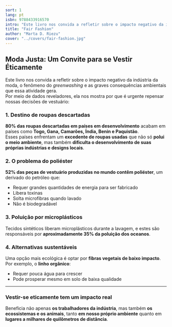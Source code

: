 ```yaml
---
sort: 1
lang: pt
isbn: 9788433916570
intro: "Este livro nos convida a refletir sobre o impacto negativo da indústria da moda, o fenômeno do _greenwashing_ e as graves consequências ambientais que essa atividade gera. Por meio de dados reveladores..."
title: "Fair Fashion"
author: "Marta D. Riezu"
cover: "../covers/fair-fashion.jpg"
---
```


## Moda Justa: Um Convite para se Vestir Éticamente

Este livro nos convida a refletir sobre o impacto negativo da indústria da moda, o fenômeno do _greenwashing_ e as graves consequências ambientais que essa atividade gera.  
Por meio de dados reveladores, ela nos mostra por que é urgente repensar nossas decisões de vestuário:

### 1. Destino de roupas descartadas

**80% das roupas descartadas em países em desenvolvimento** acabam em países como **Togo, Gana, Camarões, Índia, Benin e Paquistão**.  
Esses países enfrentam um **excedente de roupas usadas** que não só **polui o meio ambiente**, mas também **dificulta o desenvolvimento de suas próprias indústrias e designs locais**.

### 2. O problema do poliéster

**52% das peças de vestuário produzidas no mundo contêm poliéster**, um derivado do petróleo que:

- Requer grandes quantidades de energia para ser fabricado
- Libera toxinas
- Solta microfibras quando lavado
- Não é biodegradável

### 3. Poluição por microplásticos

Tecidos sintéticos liberam microplásticos durante a lavagem, e estes são responsáveis por **aproximadamente 35% da poluição dos oceanos**.

### 4. Alternativas sustentáveis

Uma opção mais ecológica é optar por **fibras vegetais de baixo impacto**.  
Por exemplo, o **linho orgânico**:

- Requer pouca água para crescer
- Pode prosperar mesmo em solo de baixa qualidade

---

### Vestir-se eticamente tem um impacto real

Beneficia não apenas **os trabalhadores da indústria**, mas também **os ecossistemas e os animais**, tanto **em nosso próprio ambiente** quanto em **lugares a milhares de quilômetros de distância**.
